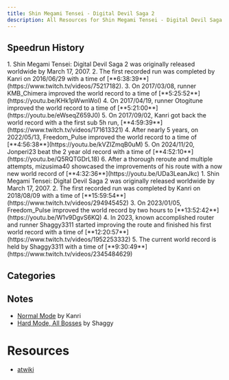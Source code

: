 ```yaml
---
title: Shin Megami Tensei - Digital Devil Saga 2
description: All Resources for Shin Megami Tensei - Digital Devil Saga 2
---
```



<DocsHero 
    content="Shin Megami Tensei - Digital Devil Saga 2 is the second entry in the Digital Devil Saga and a direct sequel to the story of Digital Devil Saga 1."
    srcUrl={cover}
    alt="Shin Megami Tensei - Digital Devil Saga 2 Cover"
/>

<LinkCard title="Leaderboards" href="https://www.speedrun.com/smtdds2" description="See all the submitted runs on Speedrun.com"/>

## Speedrun History
<Tabs>
    <TabItem label="Normal Mode w/o Data Transfer">
        <Steps>
            1. Shin Megami Tensei: Digital Devil Saga 2 was originally released worldwide by March 17, 2007.
            2. The first recorded run was completed by Kanri on 2016/06/29 with a time of [**6:38:39**](https://www.twitch.tv/videos/75217182).
            3. On 2017/03/08, runner KMB_Chimera improved the world record to a time of [**5:25:52**](https://youtu.be/KHk1pWwnWoI)
            4. On 2017/04/19, runner Otogitune improved the world record to a time of [**5:21:00**](https://youtu.be/eWseqZ659J0)
            5. On 2017/09/02, Kanri got back the world record with a the first sub 5h run, [**4:59:39**](https://www.twitch.tv/videos/171613321)
            4. After nearly 5 years, on 2022/05/13, Freedom_Pulse improved the world record to a time of [**4:56:38**](https://youtu.be/kVZIZmqB0uM)
            5. On 2024/11/20, Jonperi23 beat the 2 year old record with a time of [**4:52:10**](https://youtu.be/Q5RQTGDrL18)
            6. After a thorough reroute and multiple attempts, mizusima40 showcased the improvements of his route with a now new world record of [**4:32:36**](https://youtu.be/UDa3LeanJkc)
        </Steps>
    </TabItem>
    <TabItem label="Hard Mode, All Bosses">
        <Steps>
        1. Shin Megami Tensei: Digital Devil Saga 2 was originally released worldwide by March 17, 2007.
        2. The first recorded run was completed by Kanri on 2018/08/09 with a time of [**15:59:54**](https://www.twitch.tv/videos/294945452)
        3. On 2023/01/05, Freedom_Pulse improved the world record by two hours to [**13:52:42**](https://youtu.be/W1v9DgvS6KQ)
        4. In 2023, known accomplished router and runner Shaggy3311 started improving the route and finished his first world record with a time of [**12:20:57**](https://www.twitch.tv/videos/1952253332)
        5. The current world record is held by Shaggy3311 with a time of [**9:30:49**](https://www.twitch.tv/videos/2345484629)
        </Steps>
    </TabItem>
</Tabs>

## Categories
<CardGrid>
    <Card title="Normal Mode w/o Data Transfer"></Card>
    <Card title="Hard Mode, All Bosses"></Card>
</CardGrid>

## Notes
- [Normal Mode](https://docs.google.com/document/d/1JWi6sD_VjVyDs4iPsUlSmdunfQhmz2Z9bAPXFl0U7RI/edit?usp=sharing) by Kanri
- [Hard Mode, All Bosses](https://docs.google.com/spreadsheets/d/1GJ-JCrp2X41xG_BZBmLiXAydGvJhlsmU_SWmgu6h4gc/edit#gid=462462708) by Shaggy

# Resources
- [atwiki](https://w.atwiki.jp/ddsat/)